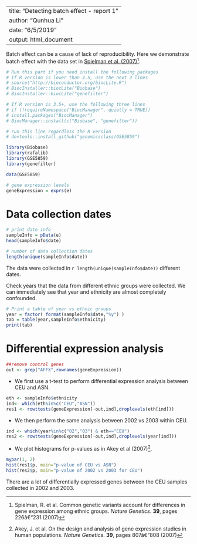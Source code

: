 
---
title: "Detecting batch effect - report 1"
author: "Qunhua Li"
date: "6/5/2019"
output: html_document
---

Batch effect can be a cause of lack of reproducibility. Here we demonstrate batch effect with the data set in [Spielman et al. (2007)](http://www.ncbi.nlm.nih.gov/pubmed/17206142)[^1].  

```r
# Run this part if you need install the following packages
# If R version is lower than 3.5, use the next 3 lines
# source("http://bioconductor.org/biocLite.R") 
# BiocInstaller::biocLite("Biobase") 
# BiocInstaller::biocLite("genefilter")

# If R version is 3.5+, use the following three lines
# if (!requireNamespace("BiocManager", quietly = TRUE))
# install.packages("BiocManager")
# BiocManager::install(c("Biobase", "genefilter"))

# run this line regardless the R version 
# devtools::install_github("genomicsclass/GSE5859")

library(Biobase)
library(rafalib)
library(GSE5859)
library(genefilter)

data(GSE5859)
```

```r
# gene expression levels  
geneExpression = exprs(e)
```

# Data collection dates
```r
# print date info
sampleInfo = pData(e)
head(sampleInfo$date)

# number of data collection dates
length(unique(sampleInfo$date))
```

The data were collected in `r length(unique(sampleInfo$date))` different dates.

Check years that the data from different ethnic groups were collected. We can immediately see that year and ethnicity are almost completely confounded.
```r
# Print a table of year vs ethnic groups
year = factor( format(sampleInfo$date,"%y") )
tab = table(year,sampleInfo$ethnicity)
print(tab)
```


# Differential expression analysis
```r
##remove control genes
out <- grep("AFFX",rownames(geneExpression))
```

- We first use a t-test to perform differential expression analysis between CEU and ASN.
```r
eth <- sampleInfo$ethnicity
ind<- which(eth%in%c("CEU","ASN"))
res1 <- rowttests(geneExpression[-out,ind],droplevels(eth[ind]))
```

- We then perform the same analysis between 2002 vs 2003 within CEU.
```r
ind <- which(year%in%c("02","03") & eth=="CEU")
res2 <- rowttests(geneExpression[-out,ind],droplevels(year[ind]))
```

- We plot histograms for p-values as in Akey et al (2007)[^2]. 
```r
mypar(1, 2)
hist(res1$p, main="p-value of CEU vs ASN")
hist(res2$p, main="p-value of 2002 vs 2003 for CEU")
```

There are a lot of differentially expressed genes between the CEU samples collected in 2002 and 2003. 

[^1]: Spielman, R. et al. Common genetic variants account for differences in gene expression among ethnic groups. *Nature Genetics*. **39**, pages 226â€“231 (2007)
[^2]: Akey, J. et al. On the design and analysis of gene expression studies in human populations. *Nature Genetics*. **39**, pages 807â€“808 (2007)